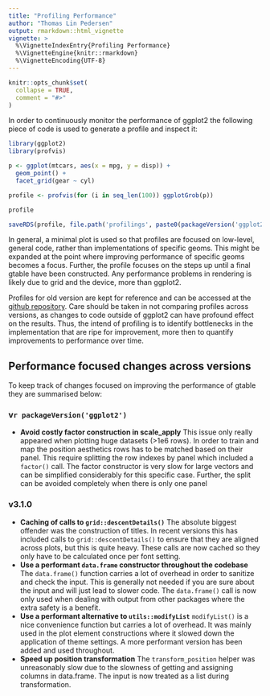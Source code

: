 ```yaml
---
title: "Profiling Performance"
author: "Thomas Lin Pedersen"
output: rmarkdown::html_vignette
vignette: >
  %\VignetteIndexEntry{Profiling Performance}
  %\VignetteEngine{knitr::rmarkdown}
  %\VignetteEncoding{UTF-8}
---
```


```r
knitr::opts_chunk$set(
  collapse = TRUE,
  comment = "#>"
)
```

In order to continuously monitor the performance of ggplot2
the following piece of code is used to generate a profile and inspect it:

```r
library(ggplot2)
library(profvis)

p <- ggplot(mtcars, aes(x = mpg, y = disp)) + 
  geom_point() + 
  facet_grid(gear ~ cyl)

profile <- profvis(for (i in seq_len(100)) ggplotGrob(p))

profile
```

```r
saveRDS(profile, file.path('profilings', paste0(packageVersion('ggplot2'), '.rds')))
```

In general, a minimal plot is used so that profiles are focused on low-level,
general code, rather than implementations of specific geoms. This might be
expanded at the point where improving performance of specific geoms becomes a
focus. Further, the profile focuses on the steps up until a final gtable have
been constructed. Any performance problems in rendering is likely due to grid 
and the device, more than ggplot2.

Profiles for old version are kept for reference and can be accessed at 
the [github repository](https://github.com/tidyverse/ggplot2/tree/master/vignettes/profilings).
Care should be taken in not comparing profiles across versions, as 
changes to code outside of ggplot2 can have profound effect on the results.
Thus, the intend of profiling is to identify bottlenecks in the implementation
that are ripe for improvement, more then to quantify improvements to performance
over time.

## Performance focused changes across versions
To keep track of changes focused on improving the performance of gtable they
are summarised below:

### v`r packageVersion('ggplot2')`
- **Avoid costly factor construction in scale_apply** This issue only really 
  appeared when plotting huge datasets (>1e6 rows). In order to train and map 
  the position aesthetics rows has to be matched based on their panel. This 
  require splitting the row indexes by panel which included a `factor()` call. 
  The factor constructor is very slow for large vectors and can be simplified 
  considerably for this specific case. Further, the split can be avoided 
  completely when there is only one panel

### v3.1.0
- **Caching of calls to `grid::descentDetails()`** The absolute biggest offender
  was the construction of titles. In recent versions this has included calls to
  `grid::descentDetails()` to ensure that they are aligned across plots, but 
  this is quite heavy. These calls are now cached so they only have to be 
  calculated once per font setting.
- **Use a performant `data.frame` constructor throughout the codebase** The
  `data.frame()` function carries a lot of overhead in order to sanitize and 
  check the input. This is generally not needed if you are sure about the input
  and will just lead to slower code. The `data.frame()` call is now only used
  when dealing with output from other packages where the extra safety is a 
  benefit.
- **Use a performant alternative to `utils::modifyList`** `modifyList()` is a 
  nice convenience function but carries a lot of overhead. It was mainly used
  in the plot element constructions where it slowed down the application of 
  theme settings. A more performant version has been added and used throughout.
- **Speed up position transformation** The `transform_position` helper was 
  unreasonably slow due to the slowness of getting and assigning columns in 
  data.frame. The input is now treated as a list during transformation.

